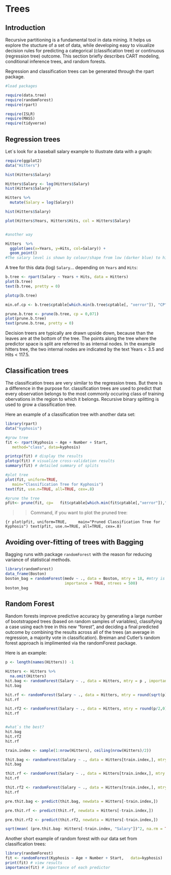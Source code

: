 # Trees

## Introduction

Recursive partitioning is a fundamental tool in data mining. It helps us explore the stucture of a set of data, while developing easy to visualize decision rules for predicting a categorical (classification tree) or continuous (regression tree) outcome. This section briefly describes CART modeling, conditional inference trees, and random forests.

Regression and classification trees can be generated through the rpart package.

```r
#load packages

require(data.tree)
require(randomForest)
require(rpart)

require(ISLR)
require(MASS)
require(tidyverse)

```

## Regression trees
Let`s look for a baseball salary example to illustrate data with a graph:

```r
require(ggplot2)
data("Hitters")

hist(Hitters$Salary)

Hitters$Salary <- log(Hitters$Salary)
hist(Hitters$Salary)

Hitters %>%
  mutate(Salary = log(Salary))

hist(Hitters$Salary)

plot(Hitters$Years, Hitters$Hits, col = Hitters$Salary)


#another way

Hitters  %>%
  ggplot(aes(x=Years, y=Hits, col=Salary)) +
  geom_point()
#The salary level is shown by colour/shape from low (darker blue) to high (lighter blue)

```



A tree for this data (log) `Salary`... depending on `Years` and `Hits`:


```r
b.tree <- rpart(Salary ~ Years + Hits, data = Hitters)
plot(b.tree)
text(b.tree, pretty = 0)

plotcp(b.tree)

min.of.cp <- b.tree$cptable[which.min(b.tree$cptable[, "xerror"]), "CP"]

prune.b.tree <- prune(b.tree, cp = 0,071)
plot(prune.b.tree)
text(prune.b.tree, pretty = 0)

```
Decision treers are typically are drawn upside down, because than the leaves are at the bottom of the tree.
The points along the tree where the predictor space is split are referred to as internal nodes. 
In the example hitters tree, the two internal nodes are indicated by the text Years < 3.5 and Hits < 117.5.

## Classification trees

The classification trees are very similar to the regression trees. But there is a difference in the purpose for. 
classification trees are used to predict that every observation belongs to the most commonly occuring class of training obervations in the region to which it belongs. Recursive binary splitting is used to grow a classification tree.

Here an example of a classification tree with another data set:

```r
library(rpart)
data("kyphosis")

#grow tree
fit <- rpart(Kyphosis ~ Age + Number + Start,
   method="class", data=kyphosis)

printcp(fit) # display the results 
plotcp(fit) # visualize cross-validation results 
summary(fit) # detailed summary of splits

#plot tree
plot(fit, uniform=TRUE, 
   main="Classification Tree for Kyphosis")
text(fit, use.n=TRUE, all=TRUE, cex=.8)

#prune the tree
pfit<- prune(fit, cp=   fit$cptable[which.min(fit$cptable[,"xerror"]),"CP"])
```

>> Command, if you want to plot the pruned tree:

```{r
plot(pfit, uniform=TRUE, 
   main="Pruned Classification Tree for Kyphosis")
text(pfit, use.n=TRUE, all=TRUE, cex=.8)
```

## Avoiding over-fitting of trees with Bagging

Bagging runs with package `randomForest` with the reason for reducing variance of statistical methods.

```r
library(randomForest)
data_frame(Boston)
boston_bag = randomForest(medv ~ ., data = Boston, mtry = 18, #mtry is number of predictors
                          importance = TRUE, ntrees = 500)
boston_bag
```


## Random Forest

Random forests improve predictive accuracy by generating a large number of bootstrapped trees (based on random samples of variables), classifying a case using each tree in this new "forest", and deciding a final predicted outcome by combining the results across all of the trees (an average in regression, a majority vote in classification). Breiman and Cutler's random forest approach is implimented via the randomForest package.

Here is an example:

```r
p <- length(names(Hitters)) -1

Hitters <- Hitters %>%
  na.omit(Hitters)
hit.bag <- randomForest(Salary ~ ., data = Hitters, mtry = p , importance = TRUE, ntrees = 500)
hit.bag

hit.rf <- randomForest(Salary ~ ., data = Hitters, mtry = round(sqrt(p),0) , importance = TRUE, ntrees = 1000)
hit.rf

hit.rf2 <- randomForest(Salary ~ ., data = Hitters, mtry = round(p/2,0) , importance = TRUE, ntrees = 1000)
hit.rf


#what`s the best?
hit.bag
hit.rf2
hit.rf

train.index <- sample(1:nrow(Hitters), ceiling(nrow(Hitters)/2))

thit.bag <- randomForest(Salary ~ ., data = Hitters[train.index,], mtry = p , importance = TRUE, ntrees = 500)
hit.bag

thit.rf <- randomForest(Salary ~ ., data = Hitters[train.index,], mtry = round(sqrt(p),0) , importance = TRUE, ntrees = 1000)
hit.rf

thit.rf2 <- randomForest(Salary ~ ., data = Hitters[train.index,], mtry = round(p/2,0) , importance = TRUE, ntrees = 1000)
hit.rf

pre.thit.bag <- predict(thit.bag, newdata = Hitters[-train.index,])

pre.thit.rf <- predict(thit.rf, newdata = Hitters[-train.index,])

pre.thit.rf2 <- predict(thit.rf2, newdata = Hitters[-train.index,])

sqrt(mean( (pre.thit.bag- Hitters[-train.index, "Salary"])^2, na.rm = TRUE))


```

Another short example of random forest with our data set from classification trees:

```r
library(randomForest)
fit <- randomForest(Kyphosis ~ Age + Number + Start,   data=kyphosis)
print(fit) # view results 
importance(fit) # importance of each predictor

```